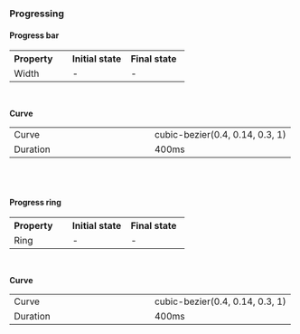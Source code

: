### Progressing

#### Progress bar

<table style="width: 100%">
  <tbody>
    <tr>
      <th style="width:33%; text-align: left;">Property</th>
      <th style="width:33%; text-align: left;">Initial state</th>
      <th style="width:33%; text-align: left;">Final state</th>
    </tr>
    <tr style="vertical-align: top">
      <td>Width</td>
      <td>-</td>
      <td>-</td>
    </tr>
  </tbody>
</table>
<br/>

**Curve**

<table style="width: 100%">
  <tbody>
    <tr>
      <td style="width:50%; text-align: left;">Curve</td>
      <td style="width:50%; text-align: left;">cubic-bezier(0.4, 0.14, 0.3, 1)</td>
    </tr>
    <tr style="vertical-align: top">
      <td>Duration</td>
      <td>400ms</td>
    </tr>
  </tbody>
</table>
<br/>
<br/>

#### Progress ring

<table style="width: 100%">
  <tbody>
    <tr>
      <th style="width:33%; text-align: left;">Property</th>
      <th style="width:33%; text-align: left;">Initial state</th>
      <th style="width:33%; text-align: left;">Final state</th>
    </tr>
    <tr>
      <td style="width:33%; text-align: left;">Ring</td>
      <td style="width:33%; text-align: left;">-</td>
      <td style="width:33%; text-align: left;">-</td>
    </tr>
  </tbody>
</table>
<br/>

**Curve**

<table style="width: 100%">
  <tbody>
    <tr>
      <td style="width:50%; text-align: left;">Curve</td>
      <td style="width:50%; text-align: left;">cubic-bezier(0.4, 0.14, 0.3, 1)</td>
    </tr>
    <tr style="vertical-align: top">
      <td>Duration</td>
      <td>400ms</td>
    </tr>
  </tbody>
</table>
<br/>
<br/>
